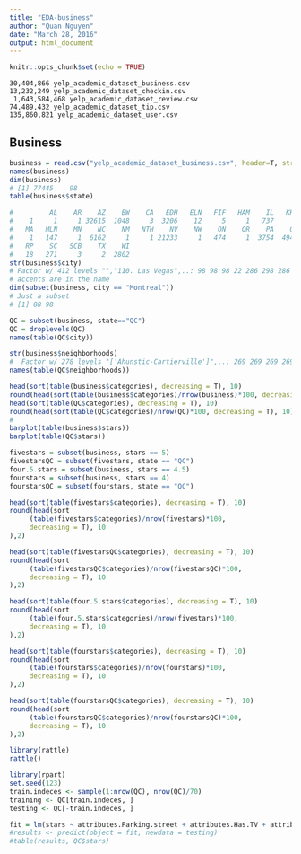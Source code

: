 ```yaml
---
title: "EDA-business"
author: "Quan Nguyen"
date: "March 28, 2016"
output: html_document
---
```


```r
knitr::opts_chunk$set(echo = TRUE)
```

```
30,404,866 yelp_academic_dataset_business.csv
13,232,249 yelp_academic_dataset_checkin.csv
 1,643,584,468 yelp_academic_dataset_review.csv
74,489,432 yelp_academic_dataset_tip.csv
135,860,821 yelp_academic_dataset_user.csv
```
## Business

```r
business = read.csv("yelp_academic_dataset_business.csv", header=T, strip.white = T)
names(business)
dim(business)
# [1] 77445    98
table(business$state)

#         AL    AR    AZ    BW    CA   EDH   ELN   FIF   HAM    IL   KHL 
#    1     1     1 32615  1048     3  3206    12     5     1   737     1 
#   MA   MLN    MN    NC    NM   NTH    NV    NW    ON    OR    PA    QC 
#    1   147     1  6162     1     1 21233     1   474     1  3754  4942 
#   RP    SC   SCB    TX    WI 
#   18   271     3     2  2802 
str(business$city)
# Factor w/ 412 levels "","110. Las Vegas",..: 98 98 98 22 286 298 286 47 47 47 ... 
# accents are in the name
dim(subset(business, city == "Montreal"))
# Just a subset
# [1] 88 98

QC = subset(business, state=="QC")
QC = droplevels(QC)
names(table(QC$city))

str(business$neighborhoods)
#  Factor w/ 278 levels "['Ahunstic-Cartierville']",..: 269 269 269 269 269 269 269 78 269 29 ...
names(table(QC$neighborhoods))

head(sort(table(business$categories), decreasing = T), 10)
round(head(sort(table(business$categories)/nrow(business)*100, decreasing = T), 10), 2)
head(sort(table(QC$categories), decreasing = T), 10)
round(head(sort(table(QC$categories)/nrow(QC)*100, decreasing = T), 10), 2)
# 
barplot(table(business$stars))
barplot(table(QC$stars))

fivestars = subset(business, stars == 5)
fivestarsQC = subset(fivestars, state == "QC")
four.5.stars = subset(business, stars == 4.5)
fourstars = subset(business, stars == 4)
fourstarsQC = subset(fourstars, state == "QC")

head(sort(table(fivestars$categories), decreasing = T), 10)
round(head(sort
     (table(fivestars$categories)/nrow(fivestars)*100, 
     decreasing = T), 10
),2)

head(sort(table(fivestarsQC$categories), decreasing = T), 10)
round(head(sort
     (table(fivestarsQC$categories)/nrow(fivestarsQC)*100, 
     decreasing = T), 10
),2)

head(sort(table(four.5.stars$categories), decreasing = T), 10)
round(head(sort
     (table(four.5.stars$categories)/nrow(fivestars)*100, 
     decreasing = T), 10
),2)

head(sort(table(fourstars$categories), decreasing = T), 10)
round(head(sort
     (table(fourstars$categories)/nrow(fourstars)*100, 
     decreasing = T), 10
),2)

head(sort(table(fourstarsQC$categories), decreasing = T), 10)
round(head(sort
     (table(fourstarsQC$categories)/nrow(fourstarsQC)*100, 
     decreasing = T), 10
),2)
```

``` r
library(rattle)
rattle()
```

```r
library(rpart)
set.seed(123)
train.indeces <- sample(1:nrow(QC), nrow(QC)/70)
training <- QC[train.indeces, ]
testing <- QC[-train.indeces, ]

fit = lm(stars ~ attributes.Parking.street + attributes.Has.TV + attributes.Wi.Fi   , data=training)
#results <- predict(object = fit, newdata = testing)
#table(results, QC$stars)
```

